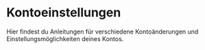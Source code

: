 
# Kontoeinstellungen

Hier findest du Anleitungen für verschiedene Kontoänderungen und Einstellungsmöglichkeiten deines Kontos.

<Cards>
  <Card title="E-Mail verknüpfen" href="/docs/pages/account/setup-email" />
  <Card title="E-Mail ändern" href="/docs/pages/account/change-email" />
  <Card title="Namen ändern" href="/docs/pages/account/change-name" />
  <Card title="Passwort ändern" href="/docs/pages/account/change-password" />
  <Card title="Bundesland ändern" href="/docs/pages/account/change-province" />
  <Card title="Konto löschen" href="/docs/pages/account/delete-account" />
</Cards>
